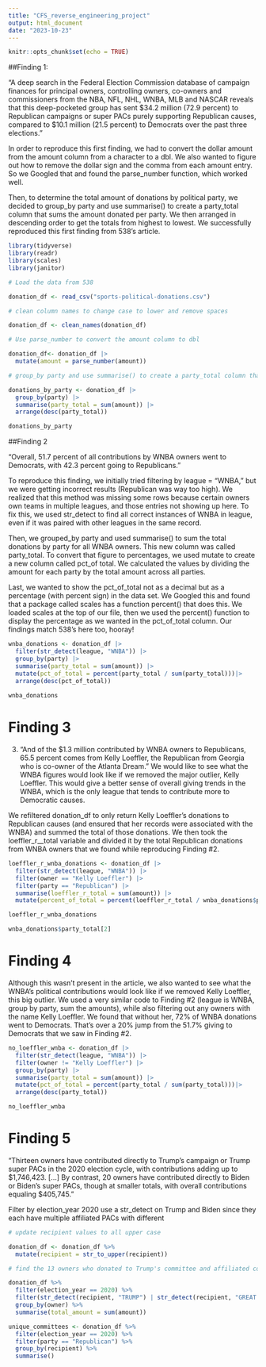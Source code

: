 ```yaml
---
title: "CFS_reverse_engineering_project"
output: html_document
date: "2023-10-23"
---
```


```r
knitr::opts_chunk$set(echo = TRUE)
```

##Finding 1: 

“A deep search in the Federal Election Commission database of campaign finances for principal owners, controlling owners, co-owners and commissioners from the NBA, NFL, NHL, WNBA, MLB and NASCAR reveals that this deep-pocketed group has sent $34.2 million (72.9 percent) to Republican campaigns or super PACs purely supporting Republican causes, compared to $10.1 million (21.5 percent) to Democrats over the past three elections.”

In order to reproduce this first finding, we had to convert the dollar amount from the amount column from a character to a dbl. We also wanted to figure out how to remove the dollar sign and the comma from each amount entry. So we Googled that and found the parse_number function, which worked well. 

Then, to determine the total amount of donations by political party, we decided to group_by party and use summarise() to create a party_total column that sums the amount donated per party. We then arranged in descending order to get the totals from highest to lowest. We successfully reproduced this first finding from 538's article.

```r
library(tidyverse)
library(readr)
library(scales)
library(janitor)

# Load the data from 538

donation_df <- read_csv("sports-political-donations.csv")

# clean column names to change case to lower and remove spaces

donation_df <- clean_names(donation_df)

# Use parse_number to convert the amount column to dbl

donation_df<- donation_df |>
  mutate(amount = parse_number(amount))

# group_by party and use summarise() to create a party_total column that sums the amount donated per party

donations_by_party <- donation_df |>
  group_by(party) |>
  summarise(party_total = sum(amount)) |>
  arrange(desc(party_total))

donations_by_party

```
 

##Finding 2

“Overall, 51.7 percent of all contributions by WNBA owners went to Democrats, with 42.3 percent going to Republicans.”

To reproduce this finding, we initially tried filtering by league = "WNBA," but we were getting incorrect results (Republican was way too high). We realized that this method was missing some rows because certain owners own teams in multiple leagues, and those entries not showing up here. To fix this, we used str_detect to find all correct instances of WNBA in league, even if it was paired with other leagues in the same record. 

Then, we grouped_by party and used summarise() to sum the total donations by party for all WNBA owners. This new column was called party_total. To convert that figure to percentages, we used mutate to create a new column called pct_of total. We calculated the values by dividing the amount for each party by the total amount across all parties. 

Last, we wanted to show the pct_of_total not as a decimal but as a percentage (with percent sign) in the data set. We Googled this and found that a package called scales has a function percent() that does this. We loaded scales at the top of our file, then we used the percent() function to display the percentage as we wanted in the pct_of_total column. Our findings match 538's here too, hooray! 

```r

wnba_donations <- donation_df |> 
  filter(str_detect(league, "WNBA")) |> 
  group_by(party) |> 
  summarise(party_total = sum(amount)) |>
  mutate(pct_of_total = percent(party_total / sum(party_total)))|> 
  arrange(desc(pct_of_total))
  
wnba_donations

```


# Finding 3

3) "And of the $1.3 million contributed by WNBA owners to Republicans, 65.5 percent comes from Kelly Loeffler, the Republican from Georgia who is co-owner of the Atlanta Dream." We would like to see what the WNBA figures would look like if we removed the major outlier, Kelly Loeffler. This would give a better sense of overall giving trends in the WNBA, which is the only league that tends to contribute more to Democratic causes.



We refiltered donation_df to only return Kelly Loeffler's donations to Republican causes (and ensured that her records were associated with the WNBA) and summed the total of those donations. We then took the loeffler_r__total variable and divided it by the total Republican donations from WNBA owners that we found while reproducing Finding #2.


```r

loeffler_r_wnba_donations <- donation_df |> 
  filter(str_detect(league, "WNBA")) |>
  filter(owner == "Kelly Loeffler") |>
  filter(party == "Republican") |>
  summarise(loeffler_r_total = sum(amount)) |>
  mutate(percent_of_total = percent(loeffler_r_total / wnba_donations$party_total[2], accuracy = 0.1))

loeffler_r_wnba_donations


```

```r

wnba_donations$party_total[2]

```
# Finding 4


Although this wasn't present in the article, we also wanted to see what the WNBA's political contributions would look like if we removed Kelly Loeffler, this big outlier. We used a very similar code to Finding #2 (league is WNBA, group by party, sum the amounts), while also filtering out any owners with the name Kelly Loeffler. We found that without her, 72% of WNBA donations went to Democrats. That's over a 20% jump from the 51.7% giving to Democrats that we saw in Finding #2.

```r
no_loeffler_wnba <- donation_df |> 
  filter(str_detect(league, "WNBA")) |>
  filter(owner != "Kelly Loeffler") |>
  group_by(party) |> 
  summarise(party_total = sum(amount)) |>
  mutate(pct_of_total = percent(party_total / sum(party_total)))|> 
  arrange(desc(party_total))

no_loeffler_wnba
```

# Finding 5

“Thirteen owners have contributed directly to Trump’s campaign or Trump super PACs in the 2020 election cycle, with contributions adding up to $1,746,423. [...] By contrast, 20 owners have contributed directly to Biden or Biden’s super PACs, though at smaller totals, with overall contributions equaling $405,745.”

Filter by election_year 2020
use a str_detect on Trump and Biden since they each have multiple affiliated PACs with different

```r
# update recipient values to all upper case

donation_df <- donation_df %>%
  mutate(recipient = str_to_upper(recipient))

# find the 13 owners who donated to Trump's committee and affiliated committees

donation_df %>%
  filter(election_year == 2020) %>%
  filter(str_detect(recipient, "TRUMP") | str_detect(recipient, "GREAT AMERICA COMMITTEE")) %>%
  group_by(owner) %>%
  summarise(total_amount = sum(amount))


```


```r
unique_committees <- donation_df %>%
  filter(election_year == 2020) %>%
  filter(party == "Republican") %>%
  group_by(recipient) %>%
  summarise()
```



